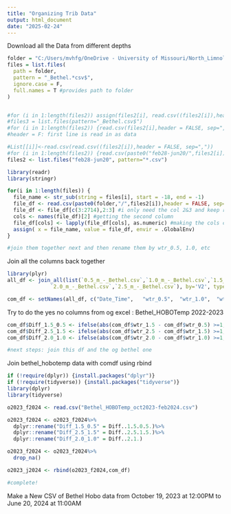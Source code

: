 ```yaml
---
title: "Organizing Trib Data"
output: html_document
date: "2025-02-24"
---
```


Download all the Data from different depths
```r
folder = "C:/Users/mvhfg/OneDrive - University of Missouri/North_Limnology/Data_Organization/Trib/tribOrg/feb28-jun20"
files = list.files(
  path = folder,
  pattern = "_Bethel.*csv$",
  ignore.case = F,
  full.names = T #provides path to folder
)


#for (i in 1:length(files2)) assign(files2[i], read.csv((files2[i]),header = FALSE, sep=",")) 
#files3 = list.files(pattern="_Bethel.csv$")
#for (i in 1:length(files2)) {read.csv(files2[i],header = FALSE, sep=",")}
#header = F: first line is read in as data

#List[[i]]<-read.csv(read.csv((files2[i]),header = FALSE, sep=","))
#for (i in 1:length(files2)) {read.csv(paste0("feb28-jun20/",files2[i]),header = FALSE, sep=",")}
files2 <- list.files("feb28-jun20", pattern="*.csv")

library(readr)
library(stringr)

for(i in 1:length(files)) {
  file_name <- str_sub(string = files[i], start = -18, end = -1)
  file_df <- read.csv(paste0(folder,"/",files2[i]),header = FALSE, sep=",")
  file_df <- file_df[c(3:2714),2:3] #i only need the col 2&3 and keep rows 2:2714
  cols <- names(file_df)[2] #getting the second column 
  file_df[cols] <- lapply(file_df[cols], as.numeric) #making the cols column(s) numeric
  assign( x = file_name, value = file_df, envir = .GlobalEnv)
}

#join them together next and then rename them by wtr_0.5, 1.0, etc

```

Join all the columns back together
```r
library(plyr)
all_df <- join_all(list(`0.5_m_-_Bethel.csv`,`1.0_m_-_Bethel.csv`,`1.5_m_-_Bethel.csv`,
              `2.0_m_-_Bethel.csv`,`2.5_m_-_Bethel.csv`), by='V2', type='left')

com_df <- setNames(all_df, c("Date_Time",	"wtr_0.5",	"wtr_1.0",	"wtr_1.5",	"wtr_2.0",	"wtr_2.5"))

```

Try to do the yes no columns from og excel : Bethel_HOBOTemp 2022-2023
```r
com_df$Diff_1.5_0.5 <- ifelse(abs(com_df$wtr_1.5 - com_df$wtr_0.5) >=1, "Yes", "No")
com_df$Diff_2.5_1.5 <- ifelse(abs(com_df$wtr_2.5 - com_df$wtr_1.5) >=1, "Yes", "No")
com_df$Diff_2.0_1.0 <- ifelse(abs(com_df$wtr_2.0 - com_df$wtr_1.0) >=1, "Yes", "No")

#next steps: join this df and the og bethel one
```

Join bethel_hobotemp data with comdf using rbind
```r
if (!require(dplyr)) {install.packages("dplyr")}
if (!require(tidyverse)) {install.packages("tidyverse")}
library(dplyr)
library(tidyverse)

o2023_f2024 <- read.csv("Bethel_HOBOTemp_oct2023-feb2024.csv")

o2023_f2024 <- o2023_f2024%>%
  dplyr::rename("Diff_1.5_0.5" = Diff..1.5.0.5.)%>% 
  dplyr::rename("Diff_2.5_1.5" = Diff..2.5.1.5.)%>% 
  dplyr::rename("Diff_2.0_1.0" = Diff..2.1.)

o2023_f2024 <- o2023_f2024%>%
  drop_na()

o2023_j2024 <- rbind(o2023_f2024,com_df)

#complete!
```

Make a New CSV of Bethel Hobo data from October 19, 2023 at 12:00PM to June 20, 2024 at 11:00AM
